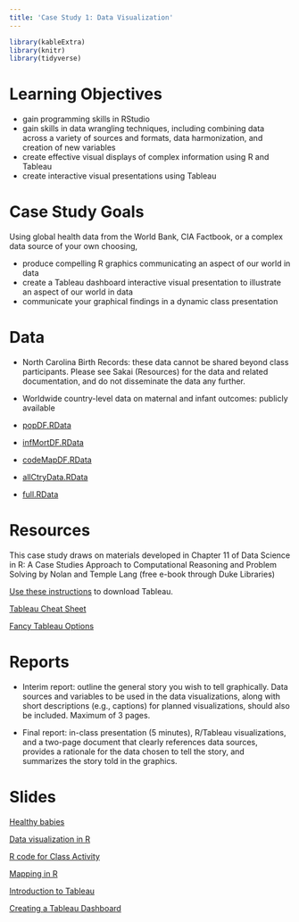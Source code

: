 ```yaml
---
title: 'Case Study 1: Data Visualization'
---
```


```r
library(kableExtra)
library(knitr)
library(tidyverse)
```


# Learning Objectives

- gain programming skills in RStudio
- gain skills in data wrangling techniques, including combining data across a variety of sources and formats, data harmonization, and creation of new variables
- create effective visual displays of complex information using R and Tableau
- create interactive visual presentations using Tableau


# Case Study Goals

Using global health data from the World Bank, CIA Factbook, or a complex data source of your own choosing, 

- produce compelling R graphics communicating an aspect of our world in data
- create a Tableau dashboard interactive visual presentation to illustrate an aspect of our world in data
- communicate your graphical findings in a dynamic class presentation

# Data 

- North Carolina Birth Records: these data cannot be shared beyond class participants. Please see Sakai (Resources) for the data and related documentation, and do not disseminate the data any further.
- Worldwide country-level data on maternal and infant outcomes: publicly available

- [popDF.RData](decks/data/popDF.RData)

- [infMortDF.RData](decks/data/infMortDF.RData)

- [codeMapDF.RData](decks/data/codeMapDF.RData)

- [allCtryData.RData](decks/data/allCtryData.RData)

- [full.RData](decks/data/full.RData)

<!--- 


How To Obtain Data from Factbook:
- [Factbook Tutorial](data/data_file_2014.html)
-->


# Resources

This case study draws on materials developed in Chapter 11 of Data Science in R: A Case Studies Approach to Computational Reasoning and Problem Solving by Nolan and Temple Lang (free e-book through Duke Libraries)

[Use these instructions](decks/tableaudownload.html) to download Tableau.

[Tableau Cheat Sheet](https://www.google.com/url?sa=t&rct=j&q=&esrc=s&source=web&cd=5&ved=2ahUKEwjBkIbfy7DdAhUD3VMKHZPjCfYQFjAEegQIARAC&url=https%3A%2F%2Fconfluence.umd.edu%2Fdownload%2Fattachments%2F548635432%2FTableau%2520Cheat%2520Sheet%252010-31-2016.pdf%3Fversion%3D1%26modificationDate%3D1484239006000%26api%3Dv2&usg=AOvVaw0M6Y3DNPKOZc3XtNlkVrHz)

[Fancy Tableau Options](https://www.tableau.com/about/blog/2017/10/7-tips-and-tricks-dashboard-experts-76821)


# Reports

- Interim report: outline the general story you wish to tell graphically. Data sources and variables to be used in the data visualizations, along with short descriptions (e.g., captions) for planned visualizations, should also be included. Maximum of 3 pages.

- Final report:  in-class presentation (5 minutes), R/Tableau visualizations, and a two-page document that clearly references data sources, provides a rationale for the data chosen to tell the story, and summarizes the story told in the graphics.


# Slides 

[Healthy babies](decks/cs01_1_deck.html)

[Data visualization in R](decks/cs01_2_deck.html) 

[R code for Class Activity](decks/birthdataR.html)

[Mapping in R](decks/cs01_3_deck.html)

[Introduction to Tableau](decks/cs01_4_deck.html)

[Creating a Tableau Dashboard](decks/cs01_5_deck.html)

